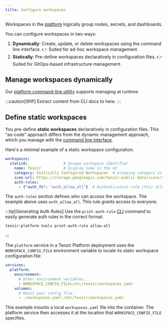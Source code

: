 ```yaml
---
title: Configure workspaces
---
```


Workspaces in the [platform](/explanations/architecture/platform) logically
group nodes, secrets, and dashboards.

You can configure workspaces in two ways:

1. **Dynamically**: Create, update, or delete workspaces using the command
   line interface. 👉 Suited for ad-hoc workspace management.
2. **Statically**: Pre-define workspaces declaratively in configuration
   files. 👉 Suited for GitOps-based infrastructure management.

## Manage workspaces dynamically

Our [platform command-line utility](/reference/platform-cli) supports managing
at runtime.

:::caution[WIP]
Extract content from CLI docs to here.
:::

## Define static workspaces

You pre-define **static workspaces** declaratively in configuration files. This
"as-code" approach differs from the dynamic management approach, which you
manage with the [command
line interface](/guides/platform-management/use-the-platform-cli).

Here's a minimal example of a static workspace configuration:

```yaml title="workspaces.yaml"
workspaces:
  static0:                # Unique workspace identifier
    name: Tenzir          # Display name in the UI
    category: Statically Configured Workspaces  # Grouping category in the UI
    icon-url: https://storage.googleapis.com/tenzir-public-data/icons/tenzir-logo-square.svg
    auth-rules:
      - {"auth_fn": "auth_allow_all"}  # Authentication rule (this allows everyone)
```

The `auth-rules` section defines who can access the workspace. The example above
uses `auth_allow_all`. This rule grants access to everyone.

:::tip[Generating Auth Rules]
Use the `print-auth-rule` [CLI](/reference/platform-cli) command to easily
generate auth rules in the correct format:

```bash
tenzir-platform tools print-auth-rule allow-all
```
:::

The `platform` service in a Tenzir Platform deployment uses the
`WORKSPACE_CONFIG_FILE` environment variable to locate its static workspace
configuration file:

```yaml title="docker-compose.yaml"
services:
  platform:
    environment:
      # Other environment variables...
      - WORKSPACE_CONFIG_FILE=/etc/tenzir/workspaces.yaml
    volumes:
      # Mount your config file.
      - ./workspaces.yaml:/etc/tenzir/workspaces.yaml
```

This example mounts a local `workspaces.yaml` file into the container. The
platform service then accesses it at the location that
`WORKSPACE_CONFIG_FILE` specifies.
